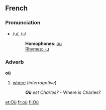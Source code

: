 ==French==
===Pronunciation===
*/u/, /<tt>u</tt>/
*:'''Homophones''': [[ou]]
*:[[Rhymes:French:-u|Rhymes: -u]]

===Adverb===
'''où'''

#[[where]] (''interrogative'')
#:'''''Où''' est Charles?'' - Where is Charles?

[[et:Où]]
[[fr:où]]
[[fi:Où]]